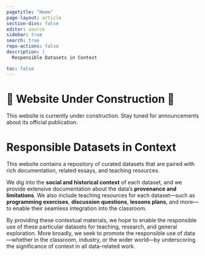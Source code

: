 ```yaml
---
pagetitle: "Home"
page-layout: article
section-divs: false
editor: source
sidebar: true
search: true
repo-actions: false
description: | 
  Responsible Datasets in Context

toc: false
---
```


# 🚧 Website Under Construction  🚧 

This website is currently under construction. Stay tuned for announcements about its official publication. 

# Responsible Datasets in Context
This website contains a repository of curated datasets that are paired with rich documentation, related essays, and teaching resources. 

We dig into the **social and historical context** of each dataset, and we provide extensive documentation about the data's **provenance and limitations**. We also include teaching resources for each dataset—such as **programming exercises**, **discussion questions**, **lessons plans**, and more—to enable their seamless integration into the classroom.

By providing these contextual materials, we hope to enable the responsible use of these particular datasets for teaching, research, and general exploration. More broadly, we seek to promote the responsible use of data —whether in the classroom, industry, or the wider world—by underscoring the significance of context in all data-related work.

